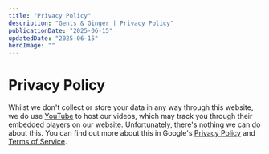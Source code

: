 ```yaml
---
title: "Privacy Policy"
description: "Gents & Ginger | Privacy Policy"
publicationDate: "2025-06-15"
updatedDate: "2025-06-15"
heroImage: ""
---
```


# Privacy Policy

Whilst we don't collect or store your data in any way through this website, we do use [YouTube](https://www.youtube.com/) to host our videos, which may track you through their embedded players on our website. Unfortunately, there's nothing we can do about this. You can find out more about this in Google's [Privacy Policy](https://policies.google.com/privacy) and [Terms of Service](https://policies.google.com/terms).
